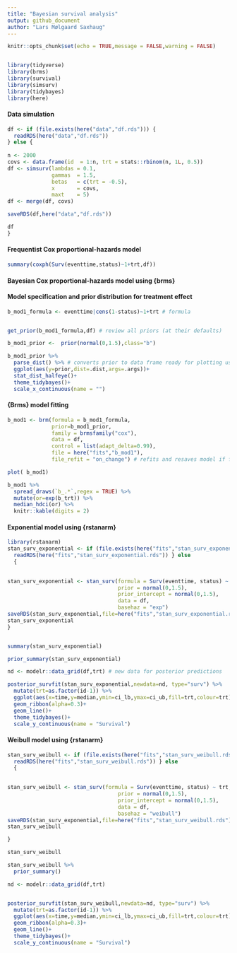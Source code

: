 ```yaml
---
title: "Bayesian survival analysis"
output: github_document
author: "Lars Mølgaard Saxhaug"
---
```


```r
knitr::opts_chunk$set(echo = TRUE,message = FALSE,warning = FALSE)


library(tidyverse)
library(brms)
library(survival)
library(simsurv)
library(tidybayes)
library(here)
```

#### Data simulation

```r
df <- if (file.exists(here("data","df.rds"))) {
  readRDS(here("data","df.rds"))
} else {
  
n <- 2000
covs <- data.frame(id  = 1:n, trt = stats::rbinom(n, 1L, 0.5))
df <- simsurv(lambdas = 0.1,
              gammas  = 1.5,
              betas   = c(trt = -0.5),
              x       = covs,
              maxt    = 5)
df <- merge(df, covs)

saveRDS(df,here("data","df.rds"))

df
}

```

#### Frequentist Cox proportional-hazards model 

```r


summary(coxph(Surv(eventtime,status)~1+trt,df))
```

#### Bayesian Cox proportional-hazards model using {brms}

#### Model specification and prior distribution for treatment effect

```r
b_mod1_formula <- eventtime|cens(1-status)~1+trt # formula


get_prior(b_mod1_formula,df) # review all priors (at their defaults)

b_mod1_prior <-  prior(normal(0,1.5),class="b")

b_mod1_prior %>% 
  parse_dist() %>% # converts prior to data frame ready for plotting using {ggdist}
  ggplot(aes(y=prior,dist=.dist,args=.args))+
  stat_dist_halfeye()+
  theme_tidybayes()+
  scale_x_continuous(name = "")
```

#### {Brms} model fitting

```r
b_mod1 <- brm(formula = b_mod1_formula,
              prior=b_mod1_prior,
              family = brmsfamily("cox"),
              data = df,
              control = list(adapt_delta=0.99),
              file = here("fits","b_mod1"), 
              file_refit = "on_change") # refits and resaves model if formula, priors or data are changed
```

```r

plot( b_mod1)

b_mod1 %>% 
  spread_draws(`b_.*`,regex = TRUE) %>% 
  mutate(or=exp(b_trt)) %>% 
  median_hdci(or) %>% 
  knitr::kable(digits = 2)


```

#### Exponential model using {rstanarm}

```r
library(rstanarm)
stan_surv_exponential <- if (file.exists(here("fits","stan_surv_exponential.rds"))) {
  readRDS(here("fits","stan_surv_exponential.rds")) } else
  {
  

stan_surv_exponential <- stan_surv(formula = Surv(eventtime, status) ~ trt,
                                   prior = normal(0,1.5),
                                   prior_intercept = normal(0,1.5),
                                   data = df,
                                   basehaz = "exp")
saveRDS(stan_surv_exponential,file=here("fits","stan_surv_exponential.rds"))
stan_surv_exponential
}


summary(stan_surv_exponential)

prior_summary(stan_surv_exponential) 

nd <- modelr::data_grid(df,trt) # new data for posterior predictions

posterior_survfit(stan_surv_exponential,newdata=nd, type="surv") %>% 
  mutate(trt=as.factor(id-1)) %>% 
  ggplot(aes(x=time,y=median,ymin=ci_lb,ymax=ci_ub,fill=trt,colour=trt))+
  geom_ribbon(alpha=0.3)+
  geom_line()+
  theme_tidybayes()+
  scale_y_continuous(name = "Survival")
```

####  Weibull model using {rstanarm}

```r
stan_surv_weibull <- if (file.exists(here("fits","stan_surv_weibull.rds"))) {
  readRDS(here("fits","stan_surv_weibull.rds")) } else
  {
  

stan_surv_weibull <- stan_surv(formula = Surv(eventtime, status) ~ trt,
                                   prior = normal(0,1.5),
                                   prior_intercept = normal(0,1.5),
                                   data = df,
                                   basehaz = "weibull")
saveRDS(stan_surv_exponential,file=here("fits","stan_surv_weibull.rds"))
stan_surv_weibull

}

stan_surv_weibull

stan_surv_weibull %>% 
  prior_summary()

nd <- modelr::data_grid(df,trt)


posterior_survfit(stan_surv_weibull,newdata=nd, type="surv") %>% 
  mutate(trt=as.factor(id-1)) %>% 
  ggplot(aes(x=time,y=median,ymin=ci_lb,ymax=ci_ub,fill=trt,colour=trt))+
  geom_ribbon(alpha=0.3)+
  geom_line()+
  theme_tidybayes()+
  scale_y_continuous(name = "Survival")
```



